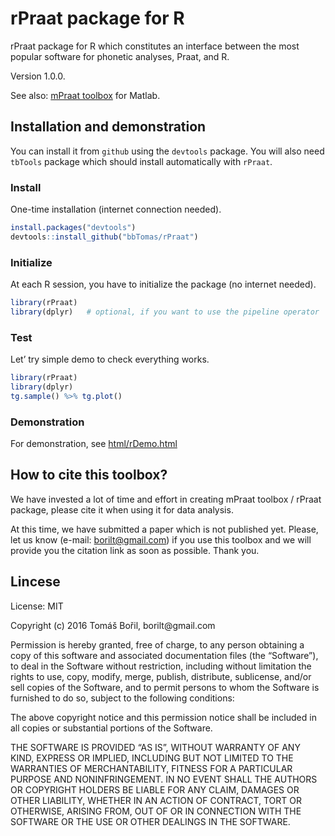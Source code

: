 # rPraat package for R

rPraat package for R which constitutes an interface between the most popular software for phonetic analyses, Praat, and R.

Version 1.0.0.

See also: [mPraat toolbox](https://github.com/bbTomas/mPraat) for Matlab.

## Installation and demonstration

You can install it from `github` using the `devtools` package. You will also need `tbTools` package which should install automatically with `rPraat`.

### Install

One-time installation (internet connection needed).

```r
install.packages("devtools")
devtools::install_github("bbTomas/rPraat")
```

### Initialize

At each R session, you have to initialize the package (no internet needed).

```r
library(rPraat)
library(dplyr)   # optional, if you want to use the pipeline operator `%>%`.
```

### Test
Let' try simple demo to check everything works.

```r
library(rPraat)
library(dplyr)
tg.sample() %>% tg.plot()
```




### Demonstration

For demonstration, see [html/rDemo.html](http://htmlpreview.github.com/?https://github.com/bbTomas/rPraat/blob/master/html/rDemo.html)

## How to cite this toolbox?
We have invested a lot of time and effort in creating mPraat toolbox / rPraat package, please cite it when using it for data analysis.

At this time, we have submitted a paper which is not published yet. Please, let us know (e-mail: <borilt@gmail.com>) if you use this toolbox and we will provide you the citation link as soon as possible. Thank you.

## Lincese

License: MIT

Copyright (c) 2016 Tomáš Bořil, borilt@gmail.com


Permission is hereby granted, free of charge, to any person obtaining a copy of this software and associated documentation files (the "Software"), to deal in the Software without restriction, including without limitation the rights to use, copy, modify, merge, publish, distribute, sublicense, and/or sell copies of the Software, and to permit persons to whom the Software is furnished to do so, subject to the following conditions:

The above copyright notice and this permission notice shall be included in all copies or substantial portions of the Software.

THE SOFTWARE IS PROVIDED "AS IS", WITHOUT WARRANTY OF ANY KIND, EXPRESS OR IMPLIED, INCLUDING BUT NOT LIMITED TO THE WARRANTIES OF MERCHANTABILITY, FITNESS FOR A PARTICULAR PURPOSE AND NONINFRINGEMENT. IN NO EVENT SHALL THE AUTHORS OR COPYRIGHT HOLDERS BE LIABLE FOR ANY CLAIM, DAMAGES OR OTHER LIABILITY, WHETHER IN AN ACTION OF CONTRACT, TORT OR OTHERWISE, ARISING FROM, OUT OF OR IN CONNECTION WITH THE SOFTWARE OR THE USE OR OTHER DEALINGS IN THE SOFTWARE.
